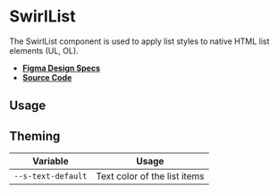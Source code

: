 
<Meta title="Components/SwirlList" />

# SwirlList

The SwirlList component is used to apply list styles to native HTML list
elements (UL, OL).

- **[Figma Design Specs](https://www.figma.com/file/iRHiAFsHxnzux8gQ9EjlZe/Flip-Components?node-id=939%3A12955)**
- **[Source Code](https://github.com/flip-corp/swirl/tree/main/packages/swirl-components/src/components/swirl-list)**

## Usage

<Canvas withSource="open">
  <Story id="components-swirllist--swirl-list" />
</Canvas>

## Theming

| Variable           | Usage                        |
| ------------------ | ---------------------------- |
| `--s-text-default` | Text color of the list items |
